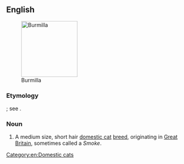 ==English==
[[Image:Burmilla male-cat.jpg|thumb|right|150px|Burmilla]]

===Etymology===
{{blend|Burmese|chinchilla|lang=en}}; see {{w|Chinchilla Persian}}.

===Noun===
{{en-noun|head=[[Burmilla]]}}

# A medium size, short hair [[domestic cat]] [[breed]], originating in [[Great Britain]], sometimes called a ''Smoke''.

{{wikipedia|Burmilla}}
{{commonscat|Burmilla}}

[[Category:en:Domestic cats]]